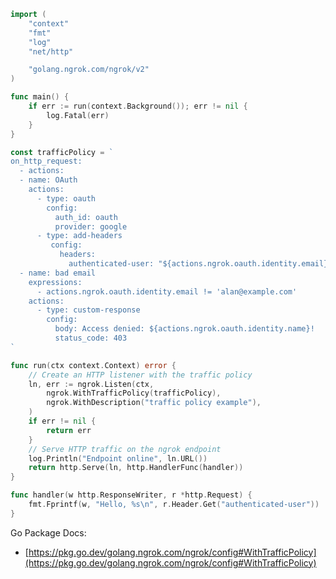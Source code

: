 ```go
import (
	"context"
	"fmt"
	"log"
	"net/http"

	"golang.ngrok.com/ngrok/v2"
)

func main() {
	if err := run(context.Background()); err != nil {
		log.Fatal(err)
	}
}

const trafficPolicy = `
on_http_request:
  - actions:
  - name: OAuth
    actions:
      - type: oauth
        config:
          auth_id: oauth
          provider: google
      - type: add-headers
         config:
           headers:
             authenticated-user: "${actions.ngrok.oauth.identity.email}"
  - name: bad email
    expressions:
      - actions.ngrok.oauth.identity.email != 'alan@example.com'
    actions:
      - type: custom-response
        config:
          body: Access denied: ${actions.ngrok.oauth.identity.name}!
          status_code: 403
`

func run(ctx context.Context) error {
	// Create an HTTP listener with the traffic policy
	ln, err := ngrok.Listen(ctx,
		ngrok.WithTrafficPolicy(trafficPolicy),
		ngrok.WithDescription("traffic policy example"),
	)
	if err != nil {
		return err
	}
	// Serve HTTP traffic on the ngrok endpoint
	log.Println("Endpoint online", ln.URL())
	return http.Serve(ln, http.HandlerFunc(handler))
}

func handler(w http.ResponseWriter, r *http.Request) {
	fmt.Fprintf(w, "Hello, %s\n", r.Header.Get("authenticated-user"))
}

```

Go Package Docs:

- [https://pkg.go.dev/golang.ngrok.com/ngrok/config#WithTrafficPolicy](https://pkg.go.dev/golang.ngrok.com/ngrok/config#WithTrafficPolicy)
